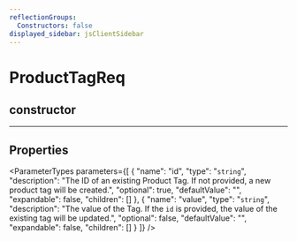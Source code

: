 ```yaml
---
reflectionGroups:
  Constructors: false
displayed_sidebar: jsClientSidebar
---
```



# ProductTagReq

## constructor

___

## Properties

<ParameterTypes parameters={[
  {
    "name": "id",
    "type": "`string`",
    "description": "The ID of an existing Product Tag. If not provided, a new product tag will be created.",
    "optional": true,
    "defaultValue": "",
    "expandable": false,
    "children": []
  },
  {
    "name": "value",
    "type": "`string`",
    "description": "The value of the Tag. If the `id` is provided, the value of the existing tag will be updated.",
    "optional": false,
    "defaultValue": "",
    "expandable": false,
    "children": []
  }
]} />

